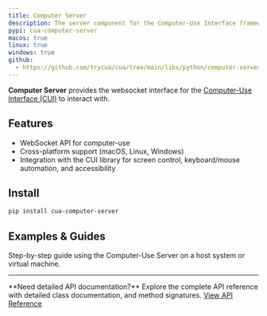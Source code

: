```yaml
---
title: Computer Server
description: The server component for the Computer-Use Interface framework.
pypi: cua-computer-server
macos: true
linux: true
windows: true
github:
  - https://github.com/trycua/cua/tree/main/libs/python/computer-server
---
```



**Computer Server** provides the websocket interface for the [Computer-Use Interface (CUI)](./computer/) to interact with.

## Features

- WebSocket API for computer-use
- Cross-platform support (macOS, Linux, Windows)
- Integration with the CUI library for screen control, keyboard/mouse automation, and accessibility

## Install

```bash
pip install cua-computer-server
```

## Examples & Guides

<Cards>
  <Card
    href="https://github.com/trycua/cua/tree/main/notebooks/computer_server_nb.ipynb"
    title="Computer-Use Server Notebook">
    Step-by-step guide using the Computer-Use Server on a host system or virtual
    machine.
  </Card>
</Cards>

---

<Callout type="info">
  **Need detailed API documentation?**
  <span className="w-full">
    Explore the complete API reference with detailed class documentation, and
    method signatures.
  </span>
  <a
    href="/api/computer-server"
    className={cn(
      buttonVariants({
        color: 'secondary',
      }),
      'no-underline h-10'
    )}>
    View API Reference
    <ChevronRight size={18} />
  </a>
</Callout>
